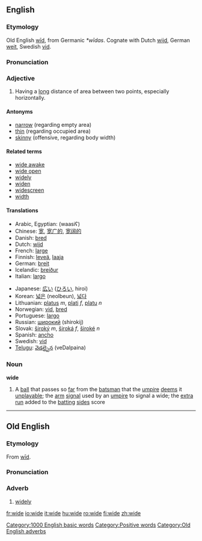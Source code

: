 ==English==
===Etymology===
Old English [[wid|wīd]], from Germanic ''*wīdas''.  Cognate with Dutch [[wijd]], German [[weit]], Swedish [[vid]].

===Pronunciation===
{{IPA|/waɪd/}}

===Adjective===
{{en-ad2|'''wide'''|'''[[wider]]'''|'''[[widest]]'''}}
# Having a [[long]] distance of area between two points, especially horizontally.

====Antonyms====
* [[narrow]] (regarding empty area)
* [[thin]] (regarding occupied area) 
* [[skinny]] (offensive, regarding body width)

====Related terms====
*[[wide awake]]
*[[wide open]]
*[[widely]]
*[[widen]]
*[[widescreen]]
*[[width]]

====Translations====
{{top}}
* Arabic, Egyptian: {{ARchar|[[واسع]]}} (waasiʕ)
* Chinese: [[宽]], [[宽广的]], [[宽阔的]]
* Danish: [[bred]]
* Dutch: [[wijd]]
* French: [[large]]
* Finnish: [[leveä]], [[laaja]]
* German: [[breit]]
* Icelandic: [[breiður]]
* Italian: [[largo]]
{{mid}}
* Japanese: [[広い]] ([[ひろい]], hiroi)
* Korean: [[넓은]] (neolbeun), [[넓다]]
* Lithuanian: [[platus]] ''m'', [[plati]] ''f'', [[platu]] ''n''
* Norwegian: [[vid]], [[bred]]
* Portuguese: [[largo]]
* Russian: [[широкий]] (shirokij)
* Slovak: [[široký]] ''m'', [[široká]] ''f'', [[široké]] ''n''
* Spanish: [[ancho]]
* Swedish: [[vid]]
* [[Telugu]]: [[వెడల్పైన]] (veDalpaina)
{{bottom}}

===Noun===
'''wide'''
# {{cricket}} A [[ball]] that passes so [[far]] from the [[batsman]] that the [[umpire]] [[deem]]s it [[unplayable]]; the [[arm]] [[signal]] used by an [[umpire]] to signal a wide; the [[extra]] [[run]] added to the [[batting]] [[side]]s score

[[Category:1000 English basic words]]
[[Category:Positive words]]

----

==Old English==
===Etymology===
From [[wid|wīd]].

===Pronunciation===
{{IPA|/wi:d/}}

===Adverb===
{{Unicode|'''wīde'''}}
# [[widely]]

[[Category:Old English adverbs]]

[[fr:wide]]
[[io:wide]]
[[it:wide]]
[[hu:wide]]
[[ro:wide]]
[[fi:wide]]
[[zh:wide]]